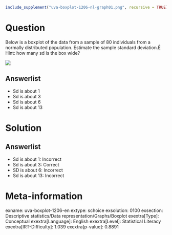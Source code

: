 ```r
include_supplement("uva-boxplot-1206-nl-graph01.png", recursive = TRUE)
```

Question
========

Below is a boxplot of the data from a sample of 80 individuals from a normally distributed population. Estimate the sample standard deviation.Ê Hint: how many sd is the box wide?

![](uva-boxplot-1206-nl-graph01.png)

Answerlist
----------

* Sd is about 1
* Sd is about 3
* Sd is about 6
* Sd is about 13

Solution
========

Answerlist
----------

* Sd is about 1: Incorrect
* Sd is about 3: Correct
* SD is about 6: Incorrect
* Sd is about 13: Incorrect

Meta-information
================
exname: uva-boxplot-1206-en
extype: schoice
exsolution: 0100
exsection: Descriptive statistics/Data representation/Graphs/Boxplot
exextra[Type]: Conceptual
exextra[Language]: English
exextra[Level]: Statistical Literacy
exextra[IRT-Difficulty]: 1.039
exextra[p-value]: 0.8891
